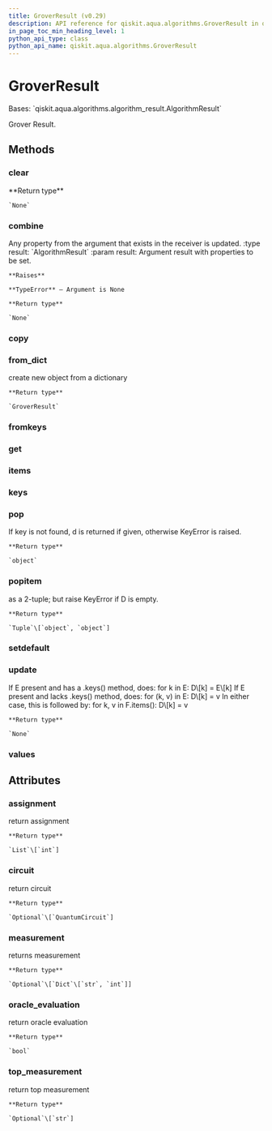 ```yaml
---
title: GroverResult (v0.29)
description: API reference for qiskit.aqua.algorithms.GroverResult in qiskit v0.29
in_page_toc_min_heading_level: 1
python_api_type: class
python_api_name: qiskit.aqua.algorithms.GroverResult
---
```


# GroverResult

<Class id="qiskit.aqua.algorithms.GroverResult" isDedicatedPage={true} github="https://github.com/qiskit-community/qiskit-aqua/tree/stable/0.9/qiskit/aqua/algorithms/amplitude_amplifiers/grover.py" signature="GroverResult(a_dict=None)" modifiers="class">
  Bases: `qiskit.aqua.algorithms.algorithm_result.AlgorithmResult`

  Grover Result.

  ## Methods

  <span id="qiskit-aqua-algorithms-groverresult-clear" />

  ### clear

  <Function id="qiskit.aqua.algorithms.GroverResult.clear" signature="GroverResult.clear()">
    **Return type**

    `None`
  </Function>

  <span id="qiskit-aqua-algorithms-groverresult-combine" />

  ### combine

  <Function id="qiskit.aqua.algorithms.GroverResult.combine" signature="GroverResult.combine(result)">
    Any property from the argument that exists in the receiver is updated. :type result: `AlgorithmResult` :param result: Argument result with properties to be set.

    **Raises**

    **TypeError** – Argument is None

    **Return type**

    `None`
  </Function>

  <span id="qiskit-aqua-algorithms-groverresult-copy" />

  ### copy

  <Function id="qiskit.aqua.algorithms.GroverResult.copy" signature="GroverResult.copy()" />

  <span id="qiskit-aqua-algorithms-groverresult-from-dict" />

  ### from\_dict

  <Function id="qiskit.aqua.algorithms.GroverResult.from_dict" signature="GroverResult.from_dict(a_dict)" modifiers="static">
    create new object from a dictionary

    **Return type**

    `GroverResult`
  </Function>

  <span id="qiskit-aqua-algorithms-groverresult-fromkeys" />

  ### fromkeys

  <Function id="qiskit.aqua.algorithms.GroverResult.fromkeys" signature="GroverResult.fromkeys(iterable, value=None)" modifiers="classmethod" />

  <span id="qiskit-aqua-algorithms-groverresult-get" />

  ### get

  <Function id="qiskit.aqua.algorithms.GroverResult.get" signature="GroverResult.get(k[, d]) → D[k] if k in D, else d. d defaults to None." />

  <span id="qiskit-aqua-algorithms-groverresult-items" />

  ### items

  <Function id="qiskit.aqua.algorithms.GroverResult.items" signature="GroverResult.items() → a set-like object providing a view on D’s items" />

  <span id="qiskit-aqua-algorithms-groverresult-keys" />

  ### keys

  <Function id="qiskit.aqua.algorithms.GroverResult.keys" signature="GroverResult.keys() → a set-like object providing a view on D’s keys" />

  <span id="qiskit-aqua-algorithms-groverresult-pop" />

  ### pop

  <Function id="qiskit.aqua.algorithms.GroverResult.pop" signature="GroverResult.pop(key, default=None)">
    If key is not found, d is returned if given, otherwise KeyError is raised.

    **Return type**

    `object`
  </Function>

  <span id="qiskit-aqua-algorithms-groverresult-popitem" />

  ### popitem

  <Function id="qiskit.aqua.algorithms.GroverResult.popitem" signature="GroverResult.popitem()">
    as a 2-tuple; but raise KeyError if D is empty.

    **Return type**

    `Tuple`\[`object`, `object`]
  </Function>

  <span id="qiskit-aqua-algorithms-groverresult-setdefault" />

  ### setdefault

  <Function id="qiskit.aqua.algorithms.GroverResult.setdefault" signature="GroverResult.setdefault(k[, d]) → D.get(k,d), also set D[k]=d if k not in D" />

  <span id="qiskit-aqua-algorithms-groverresult-update" />

  ### update

  <Function id="qiskit.aqua.algorithms.GroverResult.update" signature="GroverResult.update(*args, **kwargs)">
    If E present and has a .keys() method, does: for k in E: D\[k] = E\[k] If E present and lacks .keys() method, does: for (k, v) in E: D\[k] = v In either case, this is followed by: for k, v in F.items(): D\[k] = v

    **Return type**

    `None`
  </Function>

  <span id="qiskit-aqua-algorithms-groverresult-values" />

  ### values

  <Function id="qiskit.aqua.algorithms.GroverResult.values" signature="GroverResult.values() → an object providing a view on D’s values" />

  ## Attributes

  ### assignment

  <Attribute id="qiskit.aqua.algorithms.GroverResult.assignment">
    return assignment

    **Return type**

    `List`\[`int`]
  </Attribute>

  ### circuit

  <Attribute id="qiskit.aqua.algorithms.GroverResult.circuit">
    return circuit

    **Return type**

    `Optional`\[`QuantumCircuit`]
  </Attribute>

  ### measurement

  <Attribute id="qiskit.aqua.algorithms.GroverResult.measurement">
    returns measurement

    **Return type**

    `Optional`\[`Dict`\[`str`, `int`]]
  </Attribute>

  ### oracle\_evaluation

  <Attribute id="qiskit.aqua.algorithms.GroverResult.oracle_evaluation">
    return oracle evaluation

    **Return type**

    `bool`
  </Attribute>

  ### top\_measurement

  <Attribute id="qiskit.aqua.algorithms.GroverResult.top_measurement">
    return top measurement

    **Return type**

    `Optional`\[`str`]
  </Attribute>
</Class>

